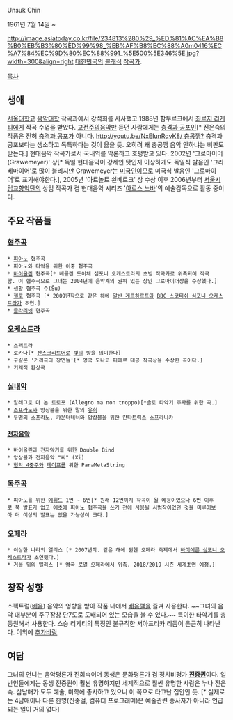 Unsuk Chin

1961년 7월 14일 ~

http://image.asiatoday.co.kr/file/234813%280%29_%ED%81%AC%EA%B8%B0%EB%B3%80%ED%99%98_%EB%AF%B8%EC%88%A0m0416%EC%A7%84%EC%9D%80%EC%88%991_%5E500%5E346%5E.jpg?width=300&align=right
[[대한민국]]의 [[클래식]] [[작곡가]].

[[목차]]
== 생애 ==
[[서울대학교]] [[음악대학]] 작곡과에서 강석희를 사사했고 1988년 함부르크에서 [[죄르지 리게티]]에게 작곡 수업을 받았다. [[고전주의]]음악만 듣던 사람에게는 [[충격과 공포]]인[* 진은숙의 작품은 전혀 [[충격과 공포]]가 아니다. [[http://youtu.be/NxEIunRqvK8/ 충공깽?]]  충격과 공포보다는 생소하고 독특하다는 것이 옳을 듯. 오히려 왜 충공깽 음악 안하냐는 비판도 받는다.] 현대음악 작곡가로서 국내외를 막론하고 호평받고 있다. 2002년 '그로마이어 (Grawemeyer)' 상[* 독일 현대음악이 강세인 탓인지 이상하게도 독일식 발음인 '그라베마이어'로 많이 불리지만 Grawemeyer는 [[미국인]]이므로 미국식 발음인 '그로마이어'로 표기해야한다.], 2005년 '아르놀트 쇤베르크' 상 수상 이후 2006년부터 [[서울시립교향악단]]의 상임 작곡가 겸 현대음악 시리즈 '[[아르스 노바]]'의 예술감독으로 활동 중이다.

== 주요 작품들 ==

=== [[협주곡]] ===
 * [[피아노]] 협주곡
 * 피아노와 타악을 위한 이중 협주곡
 * [[바이올린]] 협주곡[* 베를린 도이체 심포니 오케스트라의 초빙 작곡가로 위촉되어 작곡함. 이 협주곡으로 그녀는 2004년에 음악계의 권위 있는 상인 그로마이어상을 수상했다.]
 * [[생황]] 협주곡 슈(Šu)
 * [[첼로]] 협주곡 [* 2009년작으로 같은 해에 [[알반 게르하르트]]와 [[BBC 스코티쉬 심포니 오케스트라]]가 초연.]
 * [[클라리넷]] 협주곡

=== [[오케스트라]] ===
 * 스펙트라
 * 로카나[* [[산스크리트어]]로 [[빛]]의 방을 의미한다]
 * 구갈론 '거리극의 장면들'[* 영국 모나코 피에르 대공 작곡상을 수상한 곡이다.]
 * 기계적 환상곡

=== [[실내악]] ===
 * 알레그로 마 논 트로포 (Allegro ma non troppo)[*솔로 타악기 주자를 위한 곡.]
 * [[소프라노]]와 앙상블을 위한 말의 [[유희]]
 * 두명의 소프라노, 카운터테너와 앙상블을 위한 칸타트릭스 소프라니카

==== [[전자음악]] ====
 * 바이올린과 전자악기를 위한 Double Bind
 * 앙상블과 전자음악 "씨" (Xi)
 * [[현악 4중주]]와 [[테이프]]를 위한 ParaMetaString


=== [[독주곡]] ===
 * 피아노를 위한 [[에튀드]] 1번 ~ 6번[* 원래 12번까지 작곡이 될 예정이었으나 6번 이후로 쭉 발표가 없고 애초에 피아노 협주곡을 쓰기 전에 사용될 시범작이었던 것을 미루어보아 더 이상의 발표는 없을 가능성이 크다.]


=== [[오페라]] ===
 * 이상한 나라의 앨리스 [* 2007년작. 같은 해에 뮌헨 오페라 축제에서 [[바이에른 심포니 오케스트라]]가 초연했다.]
 * 거울 뒤의 앨리스 [* 영국 로열 오페라에서 위촉. 2018/2019 시즌 세계초연 예정.]

== 창작 성향 ==
스펙트럼([[배음]]) 음악의 영향을 받아 작품 내에서 [[배음렬]]을 즐겨 사용한다. ~~그녀의 음악 대부분이 주구장창 단7도로 도배되어 있는 모습을 볼 수 있다.~~ 특이한 타악기를 총동원해서 사용한다. 스승 리게티의 특징인 불규칙한 서아프리카 리듬이 은근히 나타난다. 이외에 [[추가바람]]

== 여담 ==

그녀의 언니는 음악평론가 진회숙이며 동생은 문화평론가 겸 정치비평가 '''[[진중권]]'''이다. 일반인들에게는 동생 진중권이 훨씬 유명하지만 세계적으로 훨씬 유명한 사람은 누나 진은숙. 삼남매가 모두 예술, 미학에 종사하고 있으니 이 쪽으로 타고난 집안인 듯.
[* 실제로는 4남매이나 다른 한명(진중걸, 컴퓨터 프로그래머)은 예술관련 종사자가 아니라 언급되는 일이 거의 없다]
